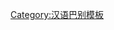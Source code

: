 {{User language-N|zh-xiangnan|这位用户的'''[[:Category:Zh-xiangnan 母語使用者|母语]]'''是'''[[:Category:Zh-xiangnan 使用者|湘南土话]]'''。|湘南土话|13|9}}<noinclude>[[Category:汉语巴别模板]]</noinclude>